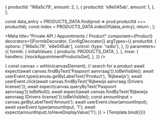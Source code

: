 


  {
    productId: '166a5c79',
    amount: 2,
  },
  {
    productId: 'e8e045ab',
    amount: 1,
  },
];

  const data_entry = PRODUCTS_DATA.find(prod => prod.productId === productId);
  const index = PRODUCTS_DATA.indexOf(data_entry);
  return <Product namePrefix="products" index={index} />;
};

<Meta
  title="Private API / Appointments / Product"
  component={Product}
  decorators={[FormikDecorator, ConfigDecorator]}
  argTypes={{
    productId: {
      options: ['166a5c79', 'e8e045ab'],
      control: {type: 'radio'},
    },
  }}
  parameters={{
    formik: {
      initialValues: {
        products: PRODUCTS_DATA,
      },
    },
    msw: {
      handlers: [mockAppointmentProductsGet],
    },
  }}
/>

<Canvas>
  <Story
    name="Product and amount"
    args={{
      namePrefix: 'products',
      productId: '166a5c79',
    }}
    play={async ({canvasElement}) => {
      const canvas = within(canvasElement);
      // search for a product
      await expect(await canvas.findByText('Paspoort aanvraag')).toBeVisible();
      await userEvent.type(canvas.getByLabelText('Product'), 'Rijbewijs');
      await userEvent.click(await canvas.findByText('Rijbewijs aanvraag (Drivers license)'));
      await expect(canvas.queryByText('Paspoort aanvraag')).toBeNull();
      await expect(await canvas.findByText('Rijbewijs aanvraag (Drivers license)')).toBeVisible();
      const amountInput = canvas.getByLabelText('Amount');
      await userEvent.clear(amountInput);
      await userEvent.type(amountInput, '1');
      await expect(amountInput).toHaveDisplayValue('1');
    }}
  >
    {Template.bind({})}
  </Story>
</Canvas>
